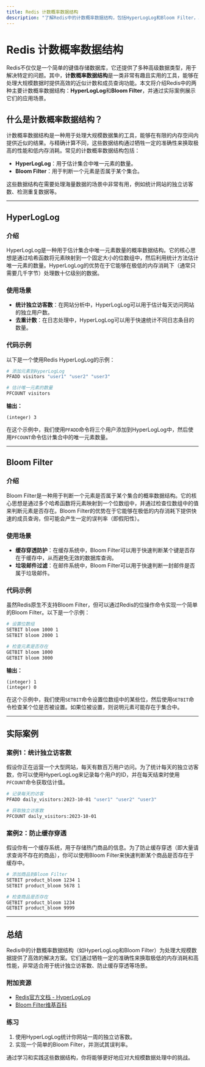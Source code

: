 ```yaml
---
title: Redis 计数概率数据结构
description: "了解Redis中的计数概率数据结构，包括HyperLogLog和Bloom Filter，以及它们在实际应用中的使用场景。"
---
```


# Redis 计数概率数据结构

Redis不仅仅是一个简单的键值存储数据库，它还提供了多种高级数据类型，用于解决特定的问题。其中，**计数概率数据结构**是一类非常有趣且实用的工具，能够在处理大规模数据时提供高效的近似计数和成员查询功能。本文将介绍Redis中的两种主要计数概率数据结构：**HyperLogLog**和**Bloom Filter**，并通过实际案例展示它们的应用场景。

## 什么是计数概率数据结构？

计数概率数据结构是一种用于处理大规模数据集的工具，能够在有限的内存空间内提供近似的结果。与精确计算不同，这些数据结构通过牺牲一定的准确性来换取极高的性能和低内存消耗。常见的计数概率数据结构包括：

- **HyperLogLog**：用于估计集合中唯一元素的数量。
- **Bloom Filter**：用于判断一个元素是否属于某个集合。

这些数据结构在需要处理海量数据的场景中非常有用，例如统计网站的独立访客数、检测重复数据等。

---

## HyperLogLog

### 介绍

HyperLogLog是一种用于估计集合中唯一元素数量的概率数据结构。它的核心思想是通过哈希函数将元素映射到一个固定大小的位数组中，然后利用统计方法估计唯一元素的数量。HyperLogLog的优势在于它能够在极低的内存消耗下（通常只需要几千字节）处理数十亿级别的数据。

### 使用场景

- **统计独立访客数**：在网站分析中，HyperLogLog可以用于估计每天访问网站的独立用户数。
- **去重计数**：在日志处理中，HyperLogLog可以用于快速统计不同日志条目的数量。

### 代码示例

以下是一个使用Redis HyperLogLog的示例：

```bash
# 添加元素到HyperLogLog
PFADD visitors "user1" "user2" "user3"

# 估计唯一元素的数量
PFCOUNT visitors
```

**输出：**
```
(integer) 3
```

在这个示例中，我们使用`PFADD`命令将三个用户添加到HyperLogLog中，然后使用`PFCOUNT`命令估计集合中的唯一元素数量。

---

## Bloom Filter

### 介绍

Bloom Filter是一种用于判断一个元素是否属于某个集合的概率数据结构。它的核心思想是通过多个哈希函数将元素映射到一个位数组中，并通过检查位数组中的值来判断元素是否存在。Bloom Filter的优势在于它能够在极低的内存消耗下提供快速的成员查询，但可能会产生一定的误判率（即假阳性）。

### 使用场景

- **缓存穿透防护**：在缓存系统中，Bloom Filter可以用于快速判断某个键是否存在于缓存中，从而避免无效的数据库查询。
- **垃圾邮件过滤**：在邮件系统中，Bloom Filter可以用于快速判断一封邮件是否属于垃圾邮件。

### 代码示例

虽然Redis原生不支持Bloom Filter，但可以通过Redis的位操作命令实现一个简单的Bloom Filter。以下是一个示例：

```bash
# 设置位数组
SETBIT bloom 1000 1
SETBIT bloom 2000 1

# 检查元素是否存在
GETBIT bloom 1000
GETBIT bloom 3000
```

**输出：**
```
(integer) 1
(integer) 0
```

在这个示例中，我们使用`SETBIT`命令设置位数组中的某些位，然后使用`GETBIT`命令检查某个位是否被设置。如果位被设置，则说明元素可能存在于集合中。

---

## 实际案例

### 案例1：统计独立访客数

假设你正在运营一个大型网站，每天有数百万用户访问。为了统计每天的独立访客数，你可以使用HyperLogLog来记录每个用户的ID，并在每天结束时使用`PFCOUNT`命令获取估计值。

```bash
# 记录每天的访客
PFADD daily_visitors:2023-10-01 "user1" "user2" "user3"

# 获取独立访客数
PFCOUNT daily_visitors:2023-10-01
```

### 案例2：防止缓存穿透

假设你有一个缓存系统，用于存储热门商品的信息。为了防止缓存穿透（即大量请求查询不存在的商品），你可以使用Bloom Filter来快速判断某个商品是否存在于缓存中。

```bash
# 添加商品到Bloom Filter
SETBIT product_bloom 1234 1
SETBIT product_bloom 5678 1

# 检查商品是否存在
GETBIT product_bloom 1234
GETBIT product_bloom 9999
```

---

## 总结

Redis中的计数概率数据结构（如HyperLogLog和Bloom Filter）为处理大规模数据提供了高效的解决方案。它们通过牺牲一定的准确性来换取极低的内存消耗和高性能，非常适合用于统计独立访客数、防止缓存穿透等场景。

### 附加资源

- [Redis官方文档 - HyperLogLog](https://redis.io/commands#hyperloglog)
- [Bloom Filter维基百科](https://en.wikipedia.org/wiki/Bloom_filter)

### 练习

1. 使用HyperLogLog统计你网站一周的独立访客数。
2. 实现一个简单的Bloom Filter，并测试其误判率。

通过学习和实践这些数据结构，你将能够更好地应对大规模数据处理中的挑战。